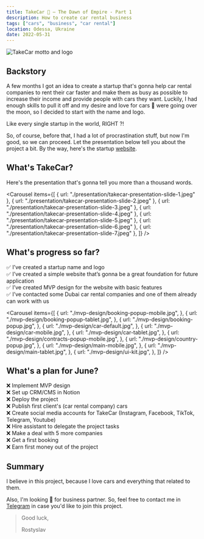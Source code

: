 ```yaml
---
title: TakeCar 🚖 — The Dawn of Empire - Part 1
description: How to create car rental business
tags: ["cars", "business", "car rental"]
location: Odessa, Ukraine
date: 2022-05-31
---
```


![TakeCar motto and logo](./assets/motto.jpeg)

## Backstory

A few months I got an idea to create a startup that's gonna help car rental companies to rent their car faster and make them as busy as possible to increase their income and provide people with cars they want. Luckily, I had enough skills to pull it off and my desire and love for cars 💖 were going over the moon, so I decided to start with the name and logo.

Like every single startup in the world, RIGHT ?!

So, of course, before that, I had a lot of procrastination stuff, but now I'm good, so we can proceed. Let the presentation below tell you about the project a bit. By the way, here's the startup [website](https://takecar.co).

## What's TakeCar?

Here's the presentation that's gonna tell you more than a thousand words.

<Carousel
  items={[
    { url: "./presentation/takecar-presentation-slide-1.jpeg" },
    { url: "./presentation/takecar-presentation-slide-2.jpeg" },
    { url: "./presentation/takecar-presentation-slide-3.jpeg" },
    { url: "./presentation/takecar-presentation-slide-4.jpeg" },
    { url: "./presentation/takecar-presentation-slide-5.jpeg" },
    { url: "./presentation/takecar-presentation-slide-6.jpeg" },
    { url: "./presentation/takecar-presentation-slide-7.jpeg" },
  ]}
/>

<Divider />

## What's progress so far?

✅ I’ve created a startup name and logo <br />
✅ I’ve created a simple website that’s gonna be a great foundation for future application <br />
✅ I’ve created MVP design for the website with basic features <br />
✅ I’ve contacted some Dubai car rental companies and one of them already can work with us

<Carousel
  items={[
    {
      url: "./mvp-design/booking-popup-mobile.jpg",
    },
    {
      url: "./mvp-design/booking-popup-tablet.jpg",
    },
    {
      url: "./mvp-design/booking-popup.jpg",
    },
    {
      url: "./mvp-design/car-default.jpg",
    },
    {
      url: "./mvp-design/car-mobile.jpg",
    },
    {
      url: "./mvp-design/car-tablet.jpg",
    },
    {
      url: "./mvp-design/contracts-popup-mobile.jpg",
    },
    {
      url: "./mvp-design/country-popup.jpg",
    },
    {
      url: "./mvp-design/main-mobile.jpg",
    },
    {
      url: "./mvp-design/main-tablet.jpg",
    },
    {
      url: "./mvp-design/ui-kit.jpg",
    },
  ]}
/>

<Spacer />

## What's a plan for June?

❌ Implement MVP design <br />
❌ Set up CRM/CMS in Notion <br />
❌ Deploy the project <br />
❌ Publish first client's (car rental company) cars <br />
❌ Create social media accounts for TakeCar (Instagram, Facebook, TikTok, Telegram, Youtube) <br />
❌ Hire assistant to delegate the project tasks <br />
❌ Make a deal with 5 more companies <br />
❌ Get a first booking <br />
❌ Earn first money out of the project

## Summary

I believe in this project, because I love cars and everything that related to them.

Also, I'm looking 🔎 for business partner. So, feel free to contact me in <a href="https://t.me/termoxin" target="_blank">Telegram</a> in case you'd like to join this project.

> Good luck,
>
> Rostyslav

